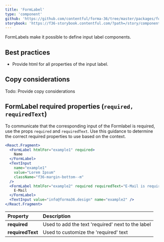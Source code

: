 ```yaml
---
title: 'FormLabel'
type: 'component'
github: 'https://github.com/contentful/forma-36/tree/master/packages/forma-36-react-components/src/components/FormLabel'
storybook: 'https://f36-storybook.contentful.com/?path=/story/components-formlabel--default'
---
```


FormLabels make it possible to define input label components.

## Best practices

- Provide html for all properties of the input label.

## Copy considerations

Todo: Provide copy considerations

## FormLabel required properties (`required, requiredText`)

To communicate that the corresponding input of the Formlabel is required, use the props `required` and `requiredText`. 
Use this guidance to determine the correct required properties to use based on the context. 

```jsx
<React.Fragment>
  <FormLabel htmlFor="example1" required>
    Name
  </FormLabel>
  <TextInput
    name="example1"
    value="Lorem Ipsum"
    className="f36-margin-bottom--m"
  />
  <FormLabel htmlFor="example2" required requiredText="E-Mail is required">
    E-Mail
  </FormLabel>
  <TextInput value="info@forma36.design" name="example2" />
</React.Fragment>
```

| Property         | Description                                       |
| :--------------- | :------------------------------------------------ |
| **required**     | Used to add the text 'required' next to the label |
| **requiredText** | Used to customize the 'required' text             |

